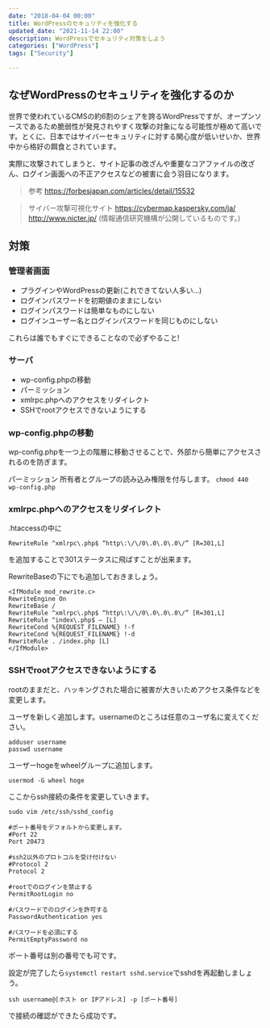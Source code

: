 ```yaml
---
date: "2018-04-04 00:00"
title: WordPressのセキュリティを強化する
updated_date: "2021-11-14 22:00"
description: WordPressでセキュリティ対策をしよう
categories: ["WordPress"]
tags: ["Security"]

---
```


## なぜWordPressのセキュリティを強化するのか

世界で使われているCMSの約6割のシェアを誇るWordPressですが、オープンソースであるため脆弱性が発見されやすく攻撃の対象になる可能性が極めて高いです。とくに、日本ではサイバーセキュリティに対する関心度が低いせいか、世界中から格好の餌食とされています。

実際に攻撃されてしまうと、サイト記事の改ざんや重要なコアファイルの改ざん、ログイン画面への不正アクセスなどの被害に会う羽目になります。

> 参考
https://forbesjapan.com/articles/detail/15532

> サイバー攻撃可視化サイト
https://cybermap.kaspersky.com/ja/
http://www.nicter.jp/ (情報通信研究機構が公開しているものです。)

## 対策

### 管理者画面
+ プラグインやWordPressの更新(これできてない人多い…)
+ ログインパスワードを初期値のままにしない
+ ログインパスワードは簡単なものにしない
+ ログインユーザー名とログインパスワードを同じものにしない

これらは誰でもすぐにできることなので必ずやること!

### サーバ
+ wp-config.phpの移動
+ パーミッション
+ xmlrpc.phpへのアクセスをリダイレクト
+ SSHでrootアクセスできないようにする

### wp-config.phpの移動
wp-config.phpを一つ上の階層に移動させることで、外部から簡単にアクセスされるのを防ぎます。

パーミッション
所有者とグループの読み込み権限を付与します。
`chmod 440 wp-config.php`

### xmlrpc.phpへのアクセスをリダイレクト
.htaccessの中に

```
RewriteRule ^xmlrpc\.php$ “http\:\/\/0\.0\.0\.0\/” [R=301,L]
```

を追加することで301ステータスに飛ばすことが出来ます。

RewriteBaseの下にでも追加しておきましょう。

```
<IfModule mod_rewrite.c>
RewriteEngine On
RewriteBase /
RewriteRule ^xmlrpc\.php$ “http\:\/\/0\.0\.0\.0\/” [R=301,L]
RewriteRule ^index\.php$ – [L]
RewriteCond %{REQUEST_FILENAME} !-f
RewriteCond %{REQUEST_FILENAME} !-d
RewriteRule . /index.php [L]
</IfModule>
```

### SSHでrootアクセスできないようにする
rootのままだと、ハッキングされた場合に被害が大きいためアクセス条件などを変更します。

ユーザを新しく追加します。usernameのところは任意のユーザ名に変えてください。

```
adduser username
passwd username
```

ユーザーhogeをwheelグループに追加します。

```
usermod -G wheel hoge
```

ここからssh接続の条件を変更していきます。

```
sudo vim /etc/ssh/sshd_config

```

```
#ポート番号をデフォルトから変更します。
#Port 22
Port 20473

#ssh2以外のプロトコルを受け付けない
#Protocol 2
Protocol 2

#rootでのログインを禁止する
PermitRootLogin no

#パスワードでのログインを許可する
PasswordAuthentication yes

#パスワードを必須にする
PermitEmptyPassword no
```

ポート番号は別の番号でも可です。

設定が完了したら`systemctl restart sshd.service`でsshdを再起動しましょう。

```
ssh username@[ホスト or IPアドレス] -p [ポート番号]
```

で接続の確認ができたら成功です。